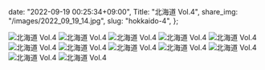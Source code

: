   date: "2022-09-19 00:25:34+09:00",
  Title: "北海道 Vol.4",
  share_img: "/images/2022_09_19_14.jpg",
  slug: "hokkaido-4",
};

![北海道 Vol.4](/images/2022_09_19_13.jpg)
![北海道 Vol.4](/images/2022_09_19_14.jpg)
![北海道 Vol.4](/images/2022_09_19_15.jpg)
![北海道 Vol.4](/images/2022_09_19_16.jpg)
![北海道 Vol.4](/images/2022_09_19_17.jpg)
![北海道 Vol.4](/images/2022_09_19_18.jpg)
![北海道 Vol.4](/images/2022_09_19_19.jpg)
![北海道 Vol.4](/images/2022_09_19_20.jpg)
![北海道 Vol.4](/images/2022_09_19_21.jpg)
![北海道 Vol.4](/images/2022_09_19_22.jpg)
![北海道 Vol.4](/images/2022_09_19_23.jpg)
![北海道 Vol.4](/images/2022_09_19_24.jpg)
